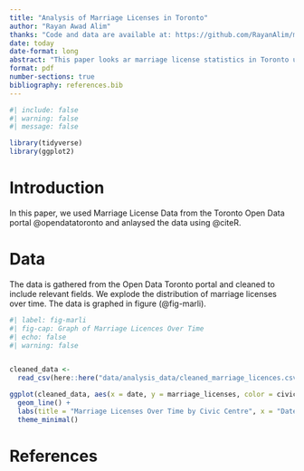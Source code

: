 ```yaml
---
title: "Analysis of Marriage Licenses in Toronto"
author: "Rayan Awad Alim"
thanks: "Code and data are available at: https://github.com/RayanAlim/marriage-statistical-analysis"
date: today
date-format: long
abstract: "This paper looks ar marriage license statistics in Toronto using data from the Toronto Open Data Portal."
format: pdf
number-sections: true
bibliography: references.bib
---
```


```r
#| include: false
#| warning: false
#| message: false

library(tidyverse) 
library(ggplot2)
```

# Introduction

In this paper, we used Marriage License Data from the Toronto Open Data portal @opendatatoronto and anlaysed the data using @citeR.

# Data

The data is gathered from the Open Data Toronto portal and cleaned to include relevant fields. We explode the distribution of marriage licenses over time. The data is graphed in figure (@fig-marli). 

```r
#| label: fig-marli
#| fig-cap: Graph of Marriage Licences Over Time
#| echo: false
#| warning: false


cleaned_data <-
  read_csv(here::here("data/analysis_data/cleaned_marriage_licences.csv"))

ggplot(cleaned_data, aes(x = date, y = marriage_licenses, color = civic_centre)) +
  geom_line() +
  labs(title = "Marriage Licenses Over Time by Civic Centre", x = "Date", y = "Number of Licenses") +
  theme_minimal()
```

\newpage


# References


